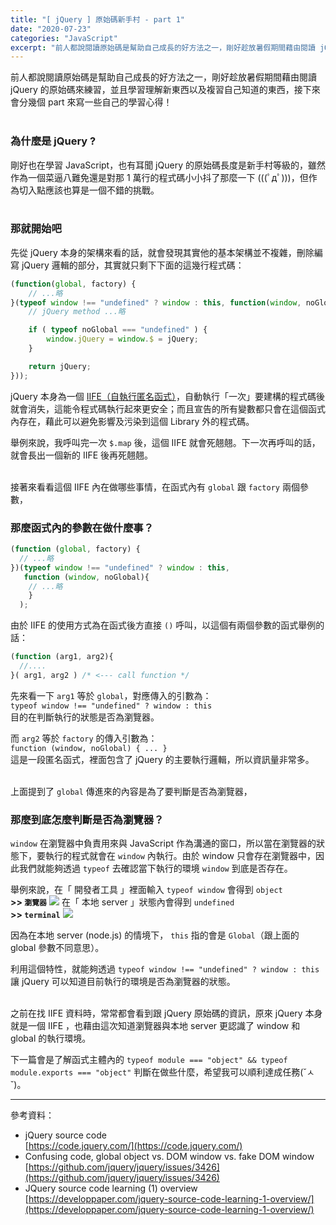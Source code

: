 ```yaml
---
title: "[ jQuery ] 原始碼新手村 - part 1"
date: "2020-07-23"
categories: "JavaScript"
excerpt: "前人都說閱讀原始碼是幫助自己成長的好方法之一，剛好趁放暑假期間藉由閱讀 jQuery 的原始碼來練習，並且學習理解新東西以及複習自己知道的東西，接下來會分幾個 part 來寫一些自己的學習心得！"
---
```


前人都說閱讀原始碼是幫助自己成長的好方法之一，剛好趁放暑假期間藉由閱讀 jQuery 的原始碼來練習，並且學習理解新東西以及複習自己知道的東西，接下來會分幾個 part 來寫一些自己的學習心得！
<br/>
<br/>

### 為什麼是 jQuery ?
剛好也在學習 JavaScript，也有耳聞 jQuery 的原始碼長度是新手村等級的，雖然作為一個菜逼八難免還是對那 1 萬行的程式碼小小抖了那麼一下 (((ﾟдﾟ)))，但作為切入點應該也算是一個不錯的挑戰。
<br/>
<br/>

### 那就開始吧

先從 jQuery 本身的架構來看的話，就會發現其實他的基本架構並不複雜，刪除編寫 jQuery 邏輯的部分，其實就只剩下下面的這幾行程式碼：
```javascript
(function(global, factory) {
    // ...略
}(typeof window !== "undefined" ? window : this, function(window, noGlobal) {
    // jQuery method ...略

    if ( typeof noGlobal === "undefined" ) {
        window.jQuery = window.$ = jQuery;
    }

    return jQuery;
}));
```
jQuery 本身為一個 [IIFE（自執行匿名函式）](https://andyu.io/2020/07/17/js-iife/)，自動執行「一次」要建構的程式碼後就會消失，這能令程式碼執行起來更安全；而且宣告的所有變數都只會在這個函式內存在，藉此可以避免影響及污染到這個 Library 外的程式碼。

舉例來說，我呼叫完一次 `$.map` 後，這個 IIFE 就會死翹翹。下一次再呼叫的話，就會長出一個新的 IIFE 後再死翹翹。
<br/>
<br/>

接著來看看這個 IIFE 內在做哪些事情，在函式內有 `global` 跟 `factory` 兩個參數，
### 那麼函式內的參數在做什麼事？

```javascript
(function (global, factory) {
  // ...略
})(typeof window !== "undefined" ? window : this,
   function (window, noGlobal){
    // ...略
    }
  );
```
由於 IIFE 的使用方式為在函式後方直接 `()` 呼叫，以這個有兩個參數的函式舉例的話：

```javascript
(function (arg1, arg2){
  //....
}( arg1, arg2 ) /* <--- call function */
```

先來看一下 `arg1` 等於 `global`，對應傳入的引數為：<br/>
`typeof window !== "undefined" ? window : this`<br/>
目的在判斷執行的狀態是否為瀏覽器。

而 `arg2` 等於 `factory` 的傳入引數為：<br/>
`function (window, noGlobal) { ... }`<br/>
這是一段匿名函式，裡面包含了 jQuery 的主要執行邏輯，所以資訊量非常多。
<br/>
<br/>


上面提到了 `global` 傳進來的內容是為了要判斷是否為瀏覽器，
### 那麼到底怎麼判斷是否為瀏覽器？

`window` 在瀏覽器中負責用來與 JavaScript 作為溝通的窗口，所以當在瀏覽器的狀態下，要執行的程式就會在 `window` 內執行。由於 window 只會存在瀏覽器中，因此我們就能夠透過 `typeof` 去確認當下執行的環境 `window` 到底是否存在。

舉例來說，在「 開發者工具 」裡面輸入 `typeof window` 會得到 `object`<br/>
**>> `瀏覽器`**
![](https://i.imgur.com/p6RNXbC.png)
在「 本地 server 」狀態內會得到 `undefined`<br/>
**>> `terminal`**
![](https://i.imgur.com/HsO2Nm3.png)

因為在本地 server (node.js) 的情境下， `this` 指的會是 `Global`（跟上面的 global 參數不同意思）。

利用這個特性，就能夠透過 `typeof window !== "undefined" ? window : this` 讓 jQuery 可以知道目前執行的環境是否為瀏覽器的狀態。
<br/>
<br/>

之前在找 IIFE 資料時，常常都會看到跟 jQuery 原始碼的資訊，原來 jQuery 本身就是一個 IIFE ，也藉由這次知道瀏覽器與本地 server 更認識了 window 和 global 的執行環境。

下一篇會是了解函式主體內的 `typeof module === "object" && typeof module.exports === "object"` 判斷在做些什麼，希望我可以順利達成任務(˘ㅅ˘)。

---

參考資料：
- jQuery source code<br/>
[https://code.jquery.com/](https://code.jquery.com/)
- Confusing code, global object vs. DOM window vs. fake DOM window<br/>
[https://github.com/jquery/jquery/issues/3426](https://github.com/jquery/jquery/issues/3426)
- JQuery source code learning (1) overview<br/>
[https://developpaper.com/jquery-source-code-learning-1-overview/](https://developpaper.com/jquery-source-code-learning-1-overview/)